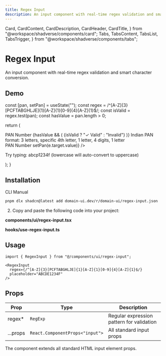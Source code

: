 ```yaml
---
title: Regex Input
description: An input component with real-time regex validation and smart character conversion.
---
```


  Card,
  CardContent,
  CardDescription,
  CardHeader,
  CardTitle,
} from "@workspace/shadverse/components/card";
  Tabs,
  TabsContent,
  TabsList,
  TabsTrigger,
} from "@workspace/shadverse/components/tabs";

# Regex Input

An input component with real-time regex validation and smart character conversion.

## Demo

  const [pan, setPan] = useState("");
  const regex = /^[A-Z]{3}[PCFTABGHLJE]{1}[A-Z]{1}[0-9]{4}[A-Z]{1}$/;
  const isValid = regex.test(pan);
  const hasValue = pan.length > 0;

return (

<Card className="w-full max-w-md">
  <CardHeader>
    <CardTitle className="flex items-center justify-between">
      PAN Number
      {hasValue && (
        <Badge variant={isValid ? "default" : "secondary"}>
          {isValid ? "✓ Valid" : "Invalid"}
        </Badge>
      )}
    </CardTitle>
    <CardDescription>
      Indian PAN format: 3 letters, specific 4th letter, 1 letter, 4 digits, 1
      letter
    </CardDescription>
  </CardHeader>
  <CardContent>
    <div className="space-y-2">
      <Label htmlFor="pan">PAN Number</Label>
      <RegexInput
        id="pan"
        regex={regex}
        placeholder="ABCDE1234F"
        value={pan}
        onChange={(e) => setPan(e.target.value)}
      />
      <p className="text-sm text-muted-foreground">
        Try typing: abcp1234f (lowercase will auto-convert to uppercase)
      </p>
    </div>
  </CardContent>
</Card>
); }

<RegexInputDemo />

## Installation

<Tabs defaultValue="cli">

<TabsList>
  <TabsTrigger value="cli">CLI</TabsTrigger>
  <TabsTrigger value="manual">Manual</TabsTrigger>
</TabsList>

<TabsContent value="cli">

```bash
pnpm dlx shadcn@latest add domain-ui.dev/r/domain-ui/regex-input.json
```

</TabsContent>

<TabsContent value="manual">

2. Copy and paste the following code into your project:

**components/ui/regex-input.tsx**

<RegistryCodeBlock
  url="http://localhost:3000/r/domain-ui/regex-input.json"
  filePath="components/domain-ui/regex-input.tsx"
/>

**hooks/use-regex-input.ts**

<RegistryCodeBlock
  url="http://localhost:3000/r/domain-ui/regex-input.json"
  filePath="hooks/use-regex-input.ts"
/>

</TabsContent>

</Tabs>

## Usage

```tsx
import { RegexInput } from "@/components/ui/regex-input";
```

```tsx
<RegexInput
  regex={/^[A-Z]{3}[PCFTABGHLJE]{1}[A-Z]{1}[0-9]{4}[A-Z]{1}$/}
  placeholder="ABCDE1234F"
/>
```

## Props

| Prop     | Type                            | Description                               |
| -------- | ------------------------------- | ----------------------------------------- |
| regex\*  | `RegExp`                        | Regular expression pattern for validation |
| ...props | `React.ComponentProps<"input">` | All standard input props                  |

The component extends all standard HTML input element props.
